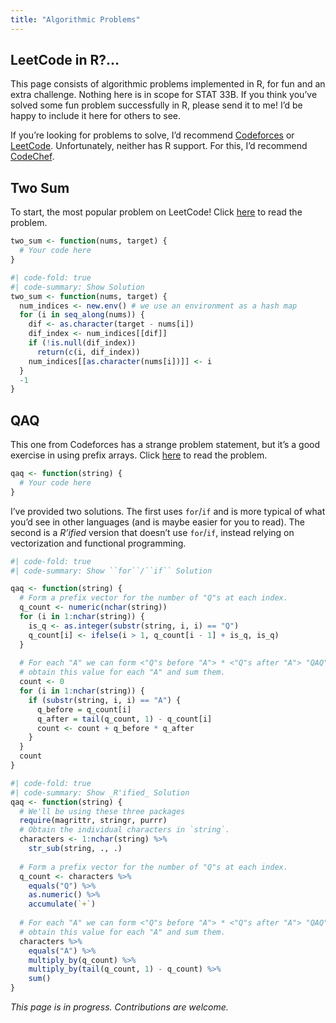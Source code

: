 ```yaml
---
title: "Algorithmic Problems"
---
```


## LeetCode in R?...

This page consists of algorithmic problems implemented in R, for fun and an 
extra challenge. Nothing here is in scope for STAT 33B. If you think you've 
solved some fun problem successfully in R, please send it to me! I'd be happy 
to include it here for others to see. 

If you're looking for problems to solve, I'd recommend [Codeforces](https://codeforces.com/problemset) 
or [LeetCode](https://leetcode.com/problemset/all/). 
Unfortunately, neither has R support. For this, I'd recommend [CodeChef](https://www.codechef.com/).

## Two Sum

To start, the most popular problem on LeetCode! Click [here](https://leetcode.com/problems/two-sum/) to read the problem.

```r
two_sum <- function(nums, target) {
  # Your code here
}
```

```r
#| code-fold: true
#| code-summary: Show Solution
two_sum <- function(nums, target) {
  num_indices <- new.env() # we use an environment as a hash map
  for (i in seq_along(nums)) {
    dif <- as.character(target - nums[i])
    dif_index <- num_indices[[dif]]
    if (!is.null(dif_index))
      return(c(i, dif_index))
    num_indices[[as.character(nums[i])]] <- i
  }
  -1
}
```

## QAQ

This one from Codeforces has a strange problem statement, but it's a good 
exercise in using prefix arrays. Click [here](https://codeforces.com/contest/894/problem/A)
to read the problem.

```r
qaq <- function(string) {
  # Your code here
}
```

I've provided two solutions. The first uses ``for``/``if`` and is more typical 
of what you'd see in other languages (and is maybe easier for you to read). The 
second is a _R'ified_ version that doesn't use ``for``/``if``, instead relying on 
vectorization and functional programming. 

```r
#| code-fold: true
#| code-summary: Show ``for``/``if`` Solution

qaq <- function(string) {
  # Form a prefix vector for the number of "Q"s at each index.
  q_count <- numeric(nchar(string))
  for (i in 1:nchar(string)) {
    is_q <- as.integer(substr(string, i, i) == "Q")
    q_count[i] <- ifelse(i > 1, q_count[i - 1] + is_q, is_q)
  }
  
  # For each "A" we can form <"Q"s before "A"> * <"Q"s after "A"> "QAQ"s. We 
  # obtain this value for each "A" and sum them.  
  count <- 0
  for (i in 1:nchar(string)) {
    if (substr(string, i, i) == "A") {
      q_before = q_count[i]
      q_after = tail(q_count, 1) - q_count[i]
      count <- count + q_before * q_after
    }
  }
  count
}
```

```r
#| code-fold: true
#| code-summary: Show _R'ified_ Solution
qaq <- function(string) {
  # We'll be using these three packages
  require(magrittr, stringr, purrr)
  # Obtain the individual characters in `string`.
  characters <- 1:nchar(string) %>%
    str_sub(string, ., .)
  
  # Form a prefix vector for the number of "Q"s at each index.
  q_count <- characters %>% 
    equals("Q") %>%
    as.numeric() %>%
    accumulate(`+`)
  
  # For each "A" we can form <"Q"s before "A"> * <"Q"s after "A"> "QAQ"s. We 
  # obtain this value for each "A" and sum them.
  characters %>%
    equals("A") %>%
    multiply_by(q_count) %>%
    multiply_by(tail(q_count, 1) - q_count) %>%
    sum()
}
```

_This page is in progress. Contributions are welcome._
